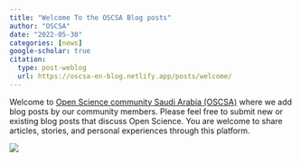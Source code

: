 ```yaml
---
title: "Welcome To the OSCSA Blog posts"
author: "OSCSA"
date: "2022-05-30"
categories: [news]
google-scholar: true
citation:
  type: post-weblog
  url: https://oscsa-en-blog.netlify.app/posts/welcome/
---
```


Welcome to [Open Science community Saudi Arabia (OSCSA)](https://osc-ksa.com/ar-index.html) where we add blog posts by our community members. Please feel free to submit new or existing blog posts that discuss Open Science. You are welcome to share articles, stories, and personal experiences through this platform.

![](open.png)
